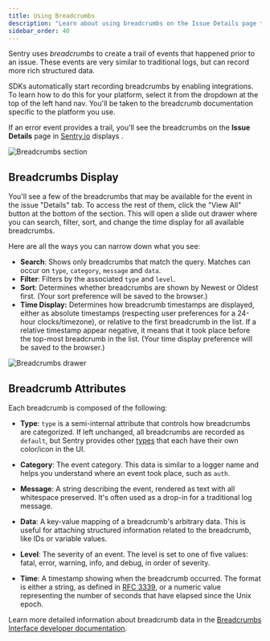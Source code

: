 ```yaml
---
title: Using Breadcrumbs
description: "Learn about using breadcrumbs on the Issue Details page to help debug faster."
sidebar_order: 40
---
```


Sentry uses _breadcrumbs_ to create a trail of events that happened prior to an issue. These events are very similar to traditional logs, but can record more rich structured data.

SDKs automatically start recording breadcrumbs by enabling integrations. To learn how to do this for your platform, select it from the dropdown at the top of the left hand nav. You'll be taken to the breadcrumb documentation specific to the platform you use.

If an error event provides a trail, you'll see the breadcrumbs on the **Issue Details** page in [Sentry.io](https://sentry.io/orgredirect/organizations/:orgslug/issues/) displays .

![Breadcrumbs section](../img/issue-breadcrumbs.png)

## Breadcrumbs Display

You'll see a few of the breadcrumbs that may be available for the event in the issue "Details" tab. To access the rest of them, click the "View All" button at the bottom of the section. This will open a slide out drawer where you can search, filter, sort, and change the time display for all available breadcrumbs.

Here are all the ways you can narrow down what you see:
- **Search**: Shows only breadcrumbs that match the query. Matches can occur on `type`, `category`, `message` and `data`.
- **Filter**:  Filters by the associated `type` and `level`.
- **Sort**: Determines whether breadcrumbs are shown by Newest or Oldest first. (Your sort preference will be saved to the browser.)
- **Time Display:** Determines how breadcrumb timestamps are displayed, either as absolute timestamps (respecting user preferences for a 24-hour clocks/timezone), or relative to the first breadcrumb in the list. If a relative timestamp appear negative, it means that it took place before the top-most breadcrumb in the list. (Your time display preference will be saved to the browser.)

![Breadcrumbs drawer](./img/breadcrumbs-drawer.png)


## Breadcrumb Attributes

Each breadcrumb is composed of the following:

- **Type**: `type` is a semi-internal attribute that controls how breadcrumbs are categorized. If left unchanged, all breadcrumbs are recorded as `default`, but Sentry provides other [types](https://develop.sentry.dev/sdk/data-model/event-payloads/breadcrumbs/#breadcrumb-types) that each have their own color/icon in the UI.

- **Category**: The event category. This data is similar to a logger name and helps you understand where an event took place, such as `auth`.

- **Message**: A string describing the event, rendered as text with all whitespace preserved. It's often used as a drop-in for a traditional log message.

- **Data**: A key-value mapping of a breadcrumb's arbitrary data. This is useful for attaching structured information related to the breadcrumb, like IDs or variable values.

- **Level**: The severity of an event. The level is set to one of five values: fatal, error, warning, info, and debug, in order of severity.

- **Time**: A timestamp showing when the breadcrumb occurred. The format is either a string, as defined in [RFC 3339](https://tools.ietf.org/html/rfc3339), or a numeric value representing the number of seconds that have elapsed since the Unix epoch.


Learn more detailed information about breadcrumb data in the [Breadcrumbs Interface developer documentation](https://develop.sentry.dev/sdk/data-model/event-payloads/breadcrumbs/).
